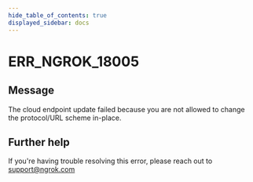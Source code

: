```yaml
---
hide_table_of_contents: true
displayed_sidebar: docs
---
```



# ERR_NGROK_18005

## Message

The cloud endpoint update failed because you are not allowed to change the protocol/URL scheme in-place.

<ErrorDetails error="err_ngrok_18005" />

## Further help

If you're having trouble resolving this error, please reach out to [support@ngrok.com](mailto:support@ngrok.com?subject=Help%20with%20ERR_NGROK_18005)

